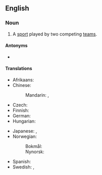 {{also|team-sport}}
==English==
{{wikipedia}}

===Noun===
{{en-noun}}

# A [[sport]] played by two competing [[team]]s.

====Antonyms====
* {{l|en|individual sport}}

====Translations====
{{trans-top|sport competed between two teams each with two or more players}}
* Afrikaans: {{t+|af|spansport}}
* Chinese:
*: Mandarin: {{t|cmn|團隊運動|sc=Hani}}, {{t|cmn|团队运动|tr=tuánduì yùndòng|sc=Hani}}
* Czech: {{t|cs|kolektivní sport|m}}
* Finnish: {{t|fi|joukkueurheilu}}
* German: {{t+|de|Mannschaftssport|m}}
* Hungarian: {{t+|hu|csapatsport}}
{{trans-mid}}
* Japanese: {{t|ja|団体競技|tr=dantaikyougi|sc=Jpan}}, {{t|ja|チームスポーツ|tr=chīmu supōtsu}}
* Norwegian:
*: Bokmål: {{t+|nb|lagidrett|m}}
*: Nynorsk: {{t|nn|lagidrett|m}}
* Spanish: {{t|es|deporte de equipo|m}}
* Swedish: {{t+|sv|lagidrott|c}}, {{t+|sv|lagsport|c}}
{{trans-bottom}}

{{topics|en|Sports}}